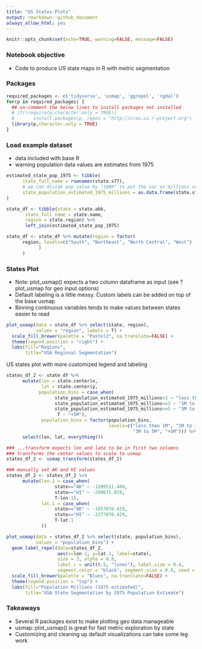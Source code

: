 ```yaml
---
title: "US States Plots"
output: rmarkdown::github_document
always_allow_html: yes
---
```


```r
knitr::opts_chunk$set(echo=TRUE, warning=FALSE, message=FALSE)
```

### Notebook objective
- Code to produce US state maps in R with metric segmentation

###  Packages
```r
required_packages <- c('tidyverse', 'usmap', 'ggrepel', 'rgdal')
for(p in required_packages) {
  ## un-comment the below lines to install packages not installed
  # if(!require(p,character.only = TRUE))
  #       install.packages(p, repos = "http://cran.us.r-project.org")
  library(p,character.only = TRUE)
}
```

### Load example dataset
- data included with base R
- warning population data values are estimates from 1975

```r
estimated_state_pop_1975 <- tibble(
      state_full_name = rownames(state.x77),
      # we can divide pop value by "1000" to put the var on millions scale
      state_population_estimated_1975_millions = as.data.frame(state.x77)$Population/1000
)

state_df <- tibble(state = state.abb,
       state_full_name = state.name,
       region = state.region) %>%
       left_join(estimated_state_pop_1975)

state_df <- state_df %>% mutate(region = factor(
      region, levels=c("South", "Northeast", "North Central", "West")
            )
      )
```

### States Plot
- Note: plot_usmap() expects a two column dataframe as input (see ?plot_usmap for geo input options)
- Default labeling is a little messy. Custom labels can be added on top of the base usmap
- Binning continuous variables tends to make values between states easier to read

```r
plot_usmap(data = state_df %>% select(state, region),
           values = "region", labels = T) + 
  scale_fill_brewer(palette = "Pastel2", na.translate=FALSE) +
  theme(legend.position = "right") +
  labs(fill="Regions",
       title="USA Regional Segmentation")
```

US states plot with more customized legend and labeling

```r
states_df_2 <- state_df %>% 
      mutate(lon = state.center$x,
             lat = state.center$y,
            population_bins = case_when(
                  state_population_estimated_1975_millions<1 ~ "less than 1M",
                  state_population_estimated_1975_millions<=3 ~ "1M to 3M",
                  state_population_estimated_1975_millions<=5 ~ "3M to 5M",
                   T ~ "+5M"),
             population_bins = factor(population_bins, 
                                      levels=c("less than 1M", "1M to 3M",
                                               "3M to 5M", "+5M"))) %>%
      select(lon, lat, everything())

### ...transform expects lon and late to be in first two columns
### transforms the center values to scale to usmap
states_df_2 <- usmap_transform(states_df_2)

### manually set AK and HI values
states_df_2 <- states_df_2 %>%
      mutate(lon.1 = case_when(
                  state=="AK" ~ -1209511.408,
                  state=="HI" ~ -209671.019,
                  T~lon.1),
             lat.1 = case_when(
                  state=="AK" ~ -1857070.429,
                  state=="HI" ~ -2277070.429,
                  T~lat.1
             ))

plot_usmap(data = states_df_2 %>% select(state, population_bins),
           values = "population_bins") + 
  geom_label_repel(data=states_df_2, 
                   aes(x=lon.1, y=lat.1, label=state),
                   size = 3, alpha = 0.8,
                   label.r = unit(0.5, "lines"), label.size = 0.4,
                   segment.color = "black", segment.size = 0.8, seed = 123) +
  scale_fill_brewer(palette = "Blues", na.translate=FALSE) +
  theme(legend.position = "top") +
  labs(fill="Population Millions (1975 estimated)",
       title="USA State Segmentation by 1975 Population Estimate")
```

### Takeaways
- Several R packages exist to make plotting geo data manageable
- usmap::plot_usmap() is great for fast metric exploration by state
- Customizing and cleaning up default visualizations can take some leg work
